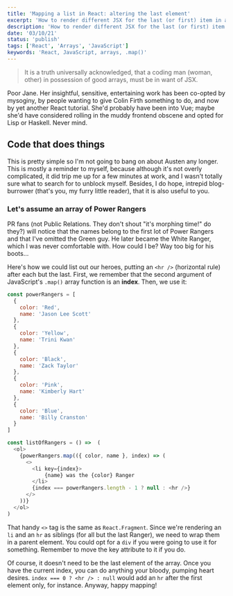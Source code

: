 ```yaml
---
title: 'Mapping a list in React: altering the last element'
excerpt: 'How to render different JSX for the last (or first) item in an array'
description: 'How to render different JSX for the last (or first) item in an array'
date: '03/10/21'
status: 'publish'
tags: ['React', 'Arrays', 'JavaScript']
keywords: 'React, JavaScript, arrays, .map()'
---
```


<blockquote style={{ marginTop: 0 }}>
  <p className="BlogPost__Paragraph">
    It is a truth universally acknowledged, that a coding
    man (woman, other) in possession of good arrays, must be
    in want of JSX.
  </p>
</blockquote>

<Dropcap>
  Poor Jane. Her insightful, sensitive, entertaining work
  has been co-opted by mysoginy, by people wanting to give
  Colin Firth something to do, and now by yet another React
  tutorial. She'd probably have been into Vue; maybe she'd
  have considered rolling in the muddy frontend obscene and
  opted for Lisp or Haskell. Never mind.
</Dropcap>

## Code that does things

This is pretty simple so I'm not going to bang on about Austen any longer. This is mostly a reminder to myself,
because although it's not overly complicated, it did trip me up for a few minutes at work, and I wasn't totally sure what to search for to unblock
myself. Besides, I do hope, intrepid blog-burrower (that's you, my furry little reader), that it is also useful to you.

### Let's assume an array of Power Rangers

PR fans (not Public Relations. They don't shout "it's morphing time!" do they?) will notice that the names belong to the first
lot of Power Rangers and that I've omitted the Green guy. He later became the White Ranger, which I was never comfortable with. How could I be? Way
too big for his boots...

Here's how we could list out our heroes, putting an `<hr />` (horizontal rule) after each but the last. First, we remember that the second argument
of JavaScript's `.map()` array function is an **index**. Then, we use it:

```JavaScript title=file.jsx
const powerRangers = [
  {
    color: 'Red',
    name: 'Jason Lee Scott'
  },
  {
    color: 'Yellow',
    name: 'Trini Kwan'
  },
  {
    color: 'Black',
    name: 'Zack Taylor'
  },
  {
    color: 'Pink',
    name: 'Kimberly Hart'
  },
  {
    color: 'Blue',
    name: 'Billy Cranston'
  }
]

const listOfRangers = () =>  (
  <ol>
    {powerRangers.map(({ color, name }, index) => (
      <>
        <li key={index}>
            {name} was the {color} Ranger
        </li>
        {index === powerRangers.length - 1 ? null : <hr />}
      </>
    ))}
  </ol>
)
```

That handy `<>` tag is the same as `React.Fragment`. Since we're rendering an `li` and an `hr` as siblings (for all but the last Ranger),
we need to wrap them in a parent element. You could opt for a `div` if you were going to use it for something. Remember to move the key
attribute to it if you do.

Of course, it doesn't need to be the last element of the array. Once you have the current index, you can do anything your bloody, pumping
heart desires. `index === 0 ? <hr /> : null` would add an `hr` after the first element only, for instance. Anyway, happy mapping!
